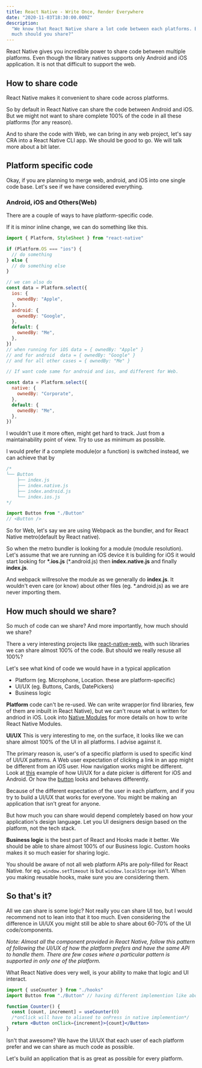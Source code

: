 ```yaml
---
title: React Native - Write Once, Render Everywhere
date: "2020-11-03T18:30:00.000Z"
description:
  "We know that React Native share a lot code between each platforms. But how
  much should you share?"
---
```


React Native gives you incredible power to share code between multiple
platforms. Even though the library natives supports only Android and iOS
application. It is not that difficult to support the web.

## How to share code

React Native makes it convenient to share code across platforms.

So by default in React Native can share the code between Android and iOS. But we
might not want to share complete 100% of the code in all these platforms (for
any reason).

And to share the code with Web, we can bring in any web project, let's say CRA
into a React Native CLI app. We should be good to go. We will talk more about a
bit later.

## Platform specific code

Okay, if you are planning to merge web, android, and iOS into one single code
base. Let's see if we have considered everything.

### Android, iOS and Others(Web)

There are a couple of ways to have platform-specific code.

If it is minor inline change, we can do something like this.

```js
import { Platform, StyleSheet } from "react-native"

if (Platform.OS === "ios") {
  // do something
} else {
  // do something else
}

// we can also do
const data = Platform.select({
  ios: {
    ownedBy: "Apple",
  },
  android: {
    ownedBy: "Google",
  },
  default: {
    ownedBy: "Me",
  },
})
// when running for iOS data = { ownedBy: "Apple" }
// and for android  data = { ownedBy: "Google" }
// and for all other cases = { ownedBy: "Me" }

// If want code same for android and ios, and different for Web.

const data = Platform.select({
  native: {
    ownedBy: "Corporate",
  },
  default: {
    ownedBy: "Me",
  },
})
```

I wouldn't use it more often, might get hard to track. Just from a
maintainability point of view. Try to use as minimum as possible.

I would prefer if a complete module(or a function) is switched instead, we can
achieve that by

```js
/*
└── Button
    ├── index.js
    ├── index.native.js
    ├── index.android.js
    └── index.ios.js
*/

import Button from "./Button"
// <Button />
```

So for Web, let's say we are using Webpack as the bundler, and for React Native
metro(default by React native).

So when the metro bundler is looking for a module (module resolution). Let's
assume that we are running an iOS device it is building for iOS it would start
looking for **\*.ios.js** (\*.android.js) then **index.native.js** and finally
**index.js**.

And webpack willresolve the module as we generally do **index.js**. It wouldn't
even care (or know) about other files (eg. \*.android.js) as we are never
importing them.

## How much should we share?

So much of code can we share? And more importantly, how much should we share?

There a very interesting projects like
[react-native-web](https://github.com/necolas/react-native-web), with such
libraries we can share almost 100% of the code. But should we really resuse all
100%?

Let's see what kind of code we would have in a typical application

- Platform (eg. Microphone, Location. these are platform-specific)
- UI/UX (eg. Buttons, Cards, DatePickers)
- Business logic

**Platform** code can't be re-used. We can write wrapper(or find libraries, few
of them are inbuilt in React Native), but we can't reuse what is written for
andriod in iOS. Look into
[Native Modules](https://reactnative.dev/docs/native-modules-setup) for more
details on how to write React Native Modules.

**UI/UX** This is very interesting to me, on the surface, it looks like we can
share almost 100% of the UI in all platforms. I advise against it.

The primary reason is, user's of a specific platform is used to specific kind of
UI/UX patterns. A Web user expectation of clicking a link in an app might be
different from an iOS user. How navigation works might be different. Look at
[this](https://github.com/react-native-datetimepicker/datetimepicker) example of
how UI/UX for a date picker is different for iOS and Android. Or how the
[button](https://reactnative.dev/docs/button) looks and behaves differently.

Because of the different expectation of the user in each platform, and if you
try to build a UI/UX that works for everyone. You might be making an application
that isn't great for anyone.

But how much you can share would depend completely based on how your
application's design language. Let you UI designers design based on the
platform, not the tech stack.

**Business logic** is the best part of React and Hooks made it better. We should
be able to share almost 100% of our Business logic. Custom hooks makes it so
much easier for sharing logic.

You should be aware of not all web platform APIs are poly-filled for React
Native. for eg. `window.setTimeout` is but `window.localStorage` isn't. When you
making reusable hooks, make sure you are considering them.

## So that's it?

All we can share is some logic? Not really you can share UI too, but I would
recommend not to lean into that it too much. Even considering the difference in
UI/UX you might still be able to share about 60-70% of the UI code/components.

_Note: Almost all the component provided in React Native, follow this pattern of
following the UI/UX of how the platform prefers and have the same API to handle
them. There are few cases where a particular pattern is supported in only one of
the platform._

What React Native does very well, is your ability to make that logic and UI
interact.

```jsx
import { useCounter } from "./hooks"
import Button from "./Button" // having different implemention like above

function Counter() {
  const [count, increment] = useCounter(0)
  /*onClick will have to aliased to onPress in native implemention*/
  return <Button onClick={increment}>{count}</Button>
}
```

Isn't that awesome? We have the UI/UX that each user of each platform prefer and
we can share as much code as possible.

Let's build an application that is as great as possible for every platform.
